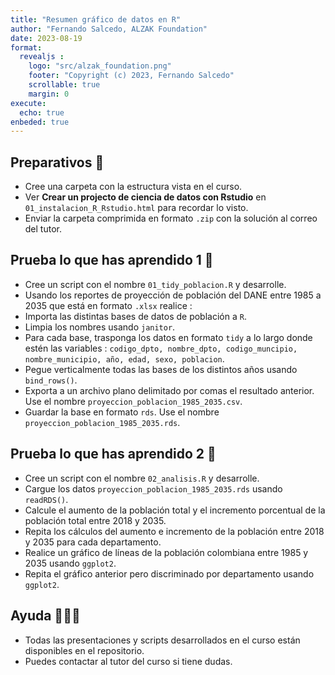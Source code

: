 ```yaml
---
title: "Resumen gráfico de datos en R"
author: "Fernando Salcedo, ALZAK Foundation"
date: 2023-08-19
format: 
  revealjs :
    logo: "src/alzak_foundation.png"
    footer: "Copyright (c) 2023, Fernando Salcedo"
    scrollable: true
    margin: 0
execute:
  echo: true
enbeded: true
---
```


## Preparativos 📝

- Cree una carpeta con la estructura vista en el curso.
- Ver **Crear un projecto de ciencia de datos con Rstudio** en `01_instalacion_R_Rstudio.html` para recordar lo visto.
- Enviar la carpeta comprimida en formato `.zip` con la solución al correo del tutor.

## Prueba lo que has aprendido 1 🧠

- Cree un script con el nombre `01_tidy_poblacion.R` y desarrolle.
- Usando los reportes de proyección de población del DANE entre 1985 a 2035 que está en formato `.xlsx` realice :
- Importa las distintas bases de datos de población a `R`.
- Limpia los nombres usando `janitor`.
- Para cada base, trasponga los datos en formato `tidy` a lo largo donde estén las variables : `codigo_dpto, nombre_dpto, codigo_muncipio, nombre_municipio, año, edad, sexo, poblacion`.
- Pegue verticalmente todas las bases de los distintos años usando `bind_rows()`.
- Exporta a un archivo plano delimitado por comas el resultado anterior. Use el nombre `proyeccion_poblacion_1985_2035.csv`.
- Guardar la base en formato `rds`. Use el nombre `proyeccion_poblacion_1985_2035.rds`.

## Prueba lo que has aprendido 2 🧠

- Cree un script con el nombre `02_analisis.R` y desarrolle.
- Cargue los datos `proyeccion_poblacion_1985_2035.rds` usando `readRDS()`.
- Calcule el aumento de la población total y el incremento porcentual de la población total entre 2018 y 2035.
- Repita los cálculos del aumento e incremento de la población entre 2018 y 2035 para cada departamento.
- Realice un gráfico de líneas de la población colombiana entre 1985 y 2035 usando `ggplot2`.
- Repita el gráfico anterior pero discriminado por departamento usando `ggplot2`.

## Ayuda 🚨🚨🚨

- Todas las presentaciones y scripts desarrollados en el curso están disponibles en el repositorio.
- Puedes contactar al tutor del curso si tiene dudas.


